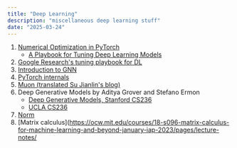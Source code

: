 ---
title: "Deep Learning"
description: "miscellaneous deep learning stuff"
date: "2025-03-24"
---

1. [Numerical Optimization in PyTorch](https://damek.github.io/STAT-4830/toc.html)
     - [A Playbook for Tuning Deep Learning Models](https://damek.github.io/STAT-4830/section/11/notes.html)
2. [Google Research's tuning playbook for DL](https://github.com/google-research/tuning_playbook)
3. [Introduction to GNN](https://distill.pub/2021/gnn-intro/)
4. [PyTorch internals](https://blog.ezyang.com/2019/05/pytorch-internals/)
5. [Muon (translated Su Jianlin's blog)](https://yuxi-liu-wired.github.io/docs/posts/2025-02-27-muon/)
6. Deep Generative Models by Aditya Grover and Stefano Ermon
     - [Deep Generative Models, Stanford CS236](https://deepgenerativemodels.github.io/notes/index.html) 
     - [UCLA CS236](https://grover-group.github.io/dgm-win22/)
7. [Norm](https://docs.modula.systems/intro/whats-in-a-norm/)
8. [Matrix calculus](https://ocw.mit.edu/courses/18-s096-matrix-calculus-for-machine-learning-and-beyond-january-iap-2023/pages/lecture-notes/